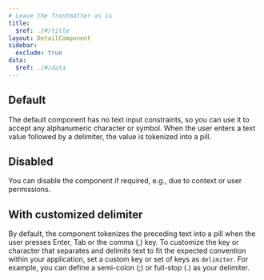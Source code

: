 ```yaml
---
# Leave the frontmatter as is
title:
  $ref: ./#/title
layout: DetailComponent
sidebar:
  exclude: true
data:
  $ref: ./#/data
---
```


<LivePreviewControls>
  <LivePreview componentName="tokenized-input-next" exampleName="Default" >

## Default

The default component has no text input constraints, so you can use it to accept any alphanumeric character or symbol. When the user enters a text value followed by a delimiter, the value is tokenized into a pill.

  </LivePreview>
  <LivePreview componentName="tokenized-input-next" exampleName="Disabled">

## Disabled

You can disable the component if required, e.g., due to context or user permissions.

  </LivePreview>
  <LivePreview componentName="tokenized-input-next" exampleName="WithCustomizedDelimiter">

## With customized delimiter

By default, the component tokenizes the preceding text into a pill when the user presses Enter, Tab or the comma (,) key. To customize the key or character that separates and delimits text to fit the expected convention within your application, set a custom key or set of keys as `delimiter`. For example, you can define a semi-colon (;) or full-stop (.) as your delimiter.

  </LivePreview>
</LivePreviewControls>
